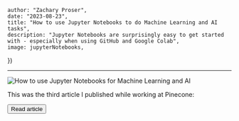 


    author: "Zachary Proser", 
    date: "2023-08-23",
    title: "How to use Jupyter Notebooks to do Machine Learning and AI tasks", 
    description: "Jupyter Notebooks are surprisingly easy to get started with - especially when using GitHub and Google Colab",
    image: jupyterNotebooks,
})

--- 

<Image src={metadata.image} alt="How to use Jupyter Notebooks for Machine Learning and AI"/>

This was the third article I published while working at Pinecone: 

<Button href={href} variant="solid" color="green">Read article</Button>
